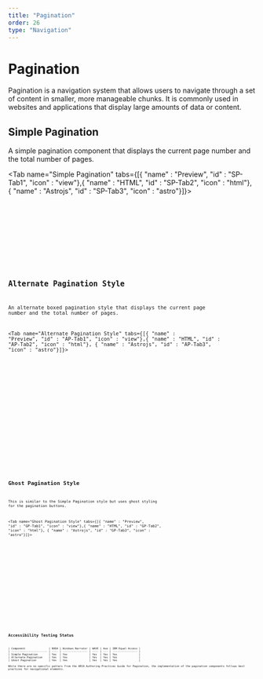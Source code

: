 ```yaml
---
title: "Pagination"
order: 26
type: "Navigation"
---
```



# Pagination

Pagination is a navigation system that allows users to navigate through a set of content in smaller, more manageable chunks. It is commonly used in websites and applications that display large amounts of data or content.

## Simple Pagination

A simple pagination component that displays the current page number and the total number of pages.

<Tab name="Simple Pagination" tabs={[{ "name" : "Preview", "id" : "SP-Tab1", "icon" : "view"},{ "name" : "HTML", "id" : "SP-Tab2", "icon" : "html"}, { "name" : "Astrojs", "id" : "SP-Tab3", "icon" : "astro"}]}>

<section
  id="SP-Tab1-panel"
  role="tabpanel"
  data-role="tabpanel"
  aria-labelledby="SP-Tab1">
  <div class="p-2 flex items-center justify-center w-full">
    <SimplePagination />
  </div>
</section>

<section id ="SP-Tab2-panel" role="tabpanel" data-role="tabpanel" aria-labelledby="SP-Tab2" class="hidden">

<Code
  code={SimplePaginationCode}
  lang="html"
  wrap="true"
  data-pagefind-ignore
/>

</section>

<section id ="SP-Tab3-panel" role="tabpanel" data-role="tabpanel" aria-labelledby="SP-Tab3" class="hidden">

<Code
  code={SimplePaginationCodeAstro}
  lang="astro"
  title="SimplePagination.astro"
  wrap="true"
  data-pagefind-ignore
/>

</section>

</Tab>

## Alternate Pagination Style

An alternate boxed pagination style that displays the current page number and the total number of pages.

<Tab name="Alternate Pagination Style" tabs={[{ "name" : "Preview", "id" : "AP-Tab1", "icon" : "view"},{ "name" : "HTML", "id" : "AP-Tab2", "icon" : "html"}, { "name" : "Astrojs", "id" : "AP-Tab3", "icon" : "astro"}]}>

<section
  id="AP-Tab1-panel"
  role="tabpanel"
  data-role="tabpanel"
  aria-labelledby="AP-Tab1">
  <div class="p-2 flex items-center justify-center w-full">
    <AltPagination />
  </div>
</section>

<section id ="AP-Tab2-panel" role="tabpanel" data-role="tabpanel" aria-labelledby="AP-Tab2" class="hidden">

<Code
  code={AltPaginationCode}
  lang="html"
  wrap="true"
  data-pagefind-ignore
/>

</section>

<section id ="AP-Tab3-panel" role="tabpanel" data-role="tabpanel" aria-labelledby="AP-Tab3" class="hidden">

<Code
  code={AltPaginationCodeAstro}
  lang="astro"
  title="AltPagination.astro"
  wrap="true"
  data-pagefind-ignore
/>

</section>

</Tab>

## Ghost Pagination Style

This is similar to the Simple Pagination style but uses ghost styling for the pagination buttons.

<Tab name="Ghost Pagination Style" tabs={[{ "name" : "Preview", "id" : "GP-Tab1", "icon" : "view"},{ "name" : "HTML", "id" : "GP-Tab2", "icon" : "html"}, { "name" : "Astrojs", "id" : "GP-Tab3", "icon" : "astro"}]}>

<section
  id="GP-Tab1-panel"
  role="tabpanel"
  data-role="tabpanel"
  aria-labelledby="GP-Tab1">
  <div class="p-2 flex items-center justify-center w-full">
    <GhostPagination />
  </div>
</section>

<section id ="GP-Tab2-panel" role="tabpanel" data-role="tabpanel" aria-labelledby="GP-Tab2" class="hidden">

<Code
  code={GhostPaginationCode}
  lang="html"
  wrap="true"
  data-pagefind-ignore
/>

</section>

<section id ="GP-Tab3-panel" role="tabpanel" data-role="tabpanel" aria-labelledby="GP-Tab3" class="hidden">

<Code
  code={GhostPaginationCodeAstro}
  lang="astro"
  title="GhostPagination.astro"
  wrap="true"
  data-pagefind-ignore
/>

</section>

</Tab>

## Accessibility Testing Status
<TableWrapper>
| Component               | NVDA | Windows Narrator | WAVE | Axe | IBM Equal Access |
| ----------------------- | ---- | ---------------- | ---- | --- | ---------------- |
| Simple Pagination       | Yes  | Yes              | Yes  | Yes | Yes              |
| Alternate Pagination    | Yes  | Yes              | Yes  | Yes | Yes              |
| Ghost Pagination        | Yes  | Yes              | Yes  | Yes | Yes              |
</TableWrapper>
While there are no specific patters from the ARIA Authoring Practices Guide for Pagination, the implementation of the pagination components follows best practices for navigational elements.
